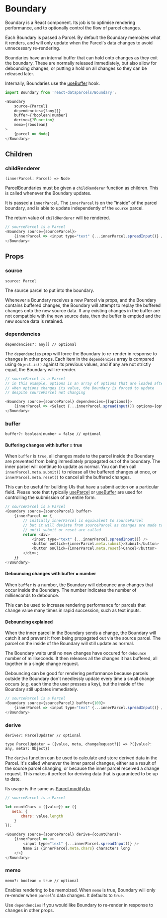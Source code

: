 

# Boundary

<ApiPageIcon src={IconBoundary} />

Boundary is a React component. Its job is to optimise rendering performance, and to optionally control the flow of parcel changes.

Each Boundary is passed a Parcel. By default the Boundary memoizes what it renders, and will only update when the Parcel's data changes to avoid unnecessary re-rendering.

Boundaries have an internal buffer that can hold onto changes as they exit the boundary. These are normally released immediately, but also allow for debouncing changes, or putting a hold on all changes so they can be released later.

Internally, Boundaries use the [useBuffer](/api/useBuffer) hook.

```js
import Boundary from 'react-dataparcels/Boundary';
```

```js
<Boundary
    source={Parcel}
    dependencies={?any[]}
    buffer={?boolean|number}
    derive={?Function}
    memo={?boolean}
>
    {parcel => Node}
</Boundary>
```

## <Text textStyle="weaker">Children</Text>

### childRenderer

```flow
(innerParcel: Parcel) => Node
```

ParcelBoundaries must be given a `childRenderer` function as children. This is called whenever the Boundary updates.

It is passed a `innerParcel`. The `innerParcel` is on the "inside" of the parcel boundary, and is able to update independently of the `source` parcel.

The return value of `childRenderer` will be rendered.

```js
// sourceParcel is a Parcel
<Boundary source={sourceParcel}>
    {innerParcel => <input type="text" {...innerParcel.spreadInput()} />}
</Boundary>
```

## <Text textStyle="weaker">Props</Text>

### source

```flow
source: Parcel
```

The source parcel to put into the boundary.

Whenever a Boundary receives a new Parcel via props, and the Boundary contains buffered changes, the Boundary will attempt to replay the buffered changes onto the new source data. If any existing changes in the buffer are not compatible with the new source data, then the buffer is emptied and the new source data is retained.

### dependencies

```flow
dependencies?: any[] // optional
```

The `dependencies` prop will force the Boundary to re-render in response to changes in other props. Each item in the `dependencies` array is compared using `Object.is()` against its previous values, and if any are not strictly equal, the Boundary will re-render.

```js
// sourceParcel is a Parcel
// in this example, options is an array of options that are loaded after mount
// when options changes its value, the Boundary is forced to update
// despite sourceParcel not changing

<Boundary source={sourceParcel} dependencies={[options]}>
    {innerParcel => <Select {...innerParcel.spreadInput()} options={options} />}
</Boundary>
```

### buffer

```flow
buffer?: boolean|number = false // optional
```

#### Buffering changes with buffer = true

When `buffer` is `true`, all changes made to the parcel inside the Boundary are prevented from being immediately propagated out of the boundary. The inner parcel will continue to update as normal. You can then call `innerParcel.meta.submit()` to release all the buffered changes at once, or `innerParcel.meta.reset()` to cancel all the buffered changes.

This can be useful for building UIs that have a submit action on a particular field. Please note that typically [useParcel](/api/useParcel) or [useBuffer](/api/useBuffer) are used for controlling the submission of an entire form.

```js
// sourceParcel is a Parcel
<Boundary source={sourceParcel} buffer>
    {innerParcel => {
        // initially innerParcel is equivalent to sourceParcel
        // but it will deviate from sourceParcel as changes are made to it
        // until submit or reset are called
        return <div>
            <input type="text" {...innerParcel.spreadInput()} />
            <button onClick={innerParcel.meta.submit}>Submit</button>
            <button onClick={innerParcel.meta.reset}>Cancel</button>
        </div>;
    }}
</Boundary>
```

#### Debouncing changes with buffer = number

When `buffer` is a number, the Boundary will debounce any changes that occur inside the Boundary. The number indicates the number of milliseconds to debounce.

This can be used to increase rendering performance for parcels that change value many times in rapid succession, such as text inputs.

#### Debouncing explained

When the inner parcel in the Boundary sends a change, the Boundary will catch it and prevent it from being propagated out via the source parcel. The parcel on the inside of the Boundary will still update as normal.

The Boundary waits until no new changes have occured for `debounce` number of milliseconds. It then releases all the changes it has buffered, all together in a single change request.

Debouncing can be good for rendering performance because parcels outside the Boundary don't needlessly update every time a small change occurs (e.g. each time the user presses a key), but the inside of the Boundary still updates immediately.

```js
// sourceParcel is a Parcel
<Boundary source={sourceParcel} buffer={100}>
    {innerParcel => <input type="text" {...innerParcel.spreadInput()} />}
</Boundary>
```

### derive

```flow
derive?: ParcelUpdater // optional

type ParcelUpdater = ({value, meta, changeRequest?}) => ?({value?: any, meta?: Object})
```

The `derive` function can be used to calculate and store derived data in the Parcel. It's called whenever the inner parcel changes, either as a result of the source parcel changing, or because the inner parcel received a change request. This makes it perfect for deriving data that is guaranteed to be up to date.

Its usage is the same as [Parcel.modifyUp](/api/Parcel#modifyup).

```js
// sourceParcel is a Parcel

let countChars = ({value}) => ({
   meta: {
       chars: value.length
    }
});

<Boundary source={sourceParcel} derive={countChars}>
    {innerParcel => <>
        <input type="text" {...innerParcel.spreadInput()} />
        Name is {innerParcel.meta.chars} characters long
    </>}
</Boundary>
```

### memo

```flow
memo?: boolean = true // optional
```

Enables rendering to be memoized. When `memo` is true, Boundary will only re-render when `parcel`'s data changes. It defaults to `true`.

Use `dependencies` if you would like Boundary to re-render in response to changes in other props.

